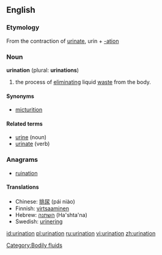 {{wikipedia}}
==English==

===Etymology===
From the contraction of [[urinate]], urin + [[-ation]]

===Noun===
'''urination''' (plural: '''urinations''')

# the process of [[eliminating]] liquid [[waste]] from the body.

====Synonyms====
*[[micturition]]

====Related terms====
*[[urine]] (noun)
*[[urinate]] (verb)

===Anagrams===
* [[ruination]]

====Translations====
*Chinese: [[排尿]] (pái niào)
*Finnish: [[virtsaaminen]]
*Hebrew: [[השתנה]] (Ha'shta'na) {{f}}
*Swedish: [[urinering]] {{c}}

[[Category:Bodily fluids]]

[[id:urination]]
[[pl:urination]]
[[ru:urination]]
[[vi:urination]]
[[zh:urination]]
